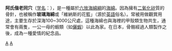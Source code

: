 {{Speciesbox
| taxon = Euplectella aspergillum
| image = Venus Flower Basket.jpg
| image_caption = 阿氏偕老同穴
| binomial_authority = [[Owen|Owen]], 1841
}}
'''阿氏偕老同穴'''（[[学名|学名]]：{{lang|la|''Euplectella aspergillum''}}），是一種屬於[[六放海綿綱|六放海綿綱]]{{link-en|偕老同穴屬|Euplectella}}的[[海綿|海綿]]。因為擁有[[二氧化矽|二氧化矽]]質的骨針，也被稱作'''玻璃海綿'''或「維納斯的花籃」（源於[[英語|英語]]俗名{{lang|en|Venus' Flower Basket}}）。常被用做觀賞用途，主要生存於深海100~3000公尺處，這種海綿也與海裡的甲殼類生物共生，通常會有兩隻，一公一母的蝦類（如[[儷蝦|儷蝦]]）以此為家。在日本，骨骼經過人類製作之後，成為一種愛情的紀念品。

{{taxonbar}}
[[Category:偕老同穴屬|A]]
[[Category:1841年描述的动物|A]]